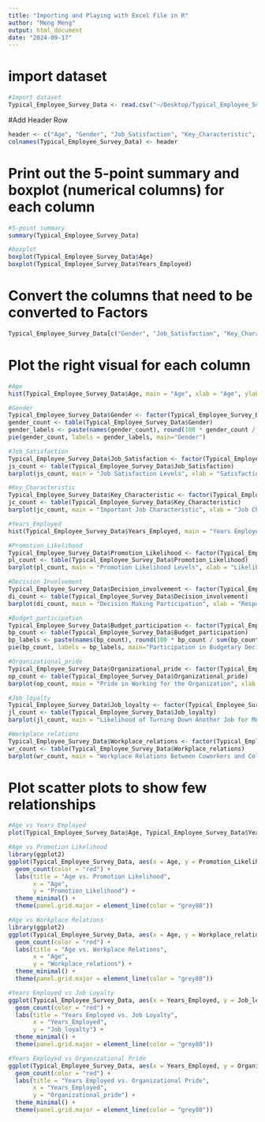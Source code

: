 ```yaml
---
title: "Importing and Playing with Excel File in R"
author: "Meng Meng"
output: html_document
date: "2024-09-17"
---
```


# import dataset
```r
#Import dataset
Typical_Employee_Survey_Data <- read.csv("~/Desktop/Typical_Employee_Survey_Data.csv", header=FALSE)
```

#Add Header Row
```r
header <- c("Age", "Gender", "Job_Satisfaction", "Key_Characteristic", "Years_Employed", "Promotion_Likelihood", "Decision_involvement", "Budget_participation", "Organizational_pride", "Job_loyalty", "Workplace_relations")
colnames(Typical_Employee_Survey_Data) <- header
```

# Print out the 5-point summary and boxplot (numerical columns) for each column
```r
#5-point summary
summary(Typical_Employee_Survey_Data)

#boxplot
boxplot(Typical_Employee_Survey_Data$Age)
boxplot(Typical_Employee_Survey_Data$Years_Employed)
```

# Convert the columns that need to be converted to Factors
```r
Typical_Employee_Survey_Data[c("Gender", "Job_Satisfaction", "Key_Characteristic", "Promotion_Likelihood", "Decision_involvement", "Budget_participation", "Organizational_pride", "Job_loyalty", "Workplace_relations")] <- lapply(Typical_Employee_Survey_Data[c("Gender", "Job_Satisfaction", "Key_Characteristic", "Promotion_Likelihood", "Decision_involvement", "Budget_participation", "Organizational_pride", "Job_loyalty", "Workplace_relations")], as.factor)
```

# Plot the right visual for each column
```r
#Age
hist(Typical_Employee_Survey_Data$Age, main = "Age", xlab = "Age", ylab = "Number of Employees")

#Gender
Typical_Employee_Survey_Data$Gender <- factor(Typical_Employee_Survey_Data$Gender, levels = c(1, 2), labels = c("Male", "Female"))
gender_count <- table(Typical_Employee_Survey_Data$Gender)
gender_labels <- paste(names(gender_count), round(100 * gender_count / sum(gender_count), 1), "%")
pie(gender_count, labels = gender_labels, main="Gender")

#Job_Satisfaction
Typical_Employee_Survey_Data$Job_Satisfaction <- factor(Typical_Employee_Survey_Data$Job_Satisfaction, levels = c(1, 2, 3, 4), labels = c("Very\nSatisfied", "Moderately\nSatisfied", "A Little\nDissatisfied", "Very\nDissatisfied"))
js_count <- table(Typical_Employee_Survey_Data$Job_Satisfaction)
barplot(js_count, main = "Job Satisfaction Levels", xlab = "Satisfaction Levels",  ylab = "Number of Employees")

#Key_Characteristic
Typical_Employee_Survey_Data$Key_Characteristic <- factor(Typical_Employee_Survey_Data$Key_Characteristic, levels = c(1, 2, 3, 4, 5), labels = c("High Income", "No Danger of Being Fired", "Flexible Hours", "Opportunities for Advancement", "Enjoying the Work"))
jc_count <- table(Typical_Employee_Survey_Data$Key_Characteristic)
barplot(jc_count, main = "Important Job Characteristic", xlab = "Job Characteristic",  ylab = "Number of Employees")

#Years_Employed
hist(Typical_Employee_Survey_Data$Years_Employed, main = "Years Employed", xlab = "Years", ylab = "Frequency")

#Promotion_Likelihood
Typical_Employee_Survey_Data$Promotion_Likelihood <- factor(Typical_Employee_Survey_Data$Promotion_Likelihood, levels = c(1, 2, 3, 4, 5), labels = c("Very Likely", "Likely", "Not Sure", "Unlikely", "Very Unlikely"))
pl_count <- table(Typical_Employee_Survey_Data$Promotion_Likelihood)
barplot(pl_count, main = "Promotion Likelihood Levels", xlab = "Likelihood of Being Promoted",  ylab = "Number of Employees")

#Decision_Involvement
Typical_Employee_Survey_Data$Decision_involvement <- factor(Typical_Employee_Survey_Data$Decision_involvement, levels = c(1, 2, 3, 4), labels = c("Always", "Much of the Time", "Sometimes", "Never"))
di_count <- table(Typical_Employee_Survey_Data$Decision_involvement)
barplot(di_count, main = "Decision Making Participation", xlab = "Response",  ylab = "Count")

#Budget_participation
Typical_Employee_Survey_Data$Budget_participation <- factor(Typical_Employee_Survey_Data$Budget_participation, levels = c(1, 2), labels = c("Yes", "No"))
bp_count <- table(Typical_Employee_Survey_Data$Budget_participation)
bp_labels <- paste(names(bp_count), round(100 * bp_count / sum(bp_count), 1), "%")
pie(bp_count, labels = bp_labels, main="Participation in Budgetary Decisions")

#Organizational_pride
Typical_Employee_Survey_Data$Organizational_pride <- factor(Typical_Employee_Survey_Data$Organizational_pride, levels = c(1, 2, 3, 4), labels = c("Very\nProud", "Somewhat\nProud", "Indifferent", "Not At All\nProud"))
op_count <- table(Typical_Employee_Survey_Data$Organizational_pride)
barplot(op_count, main = "Pride in Working for the Organization", xlab = "Pride Level",  ylab = "Number of Employees")

#Job_loyalty
Typical_Employee_Survey_Data$Job_loyalty <- factor(Typical_Employee_Survey_Data$Job_loyalty, levels = c(1, 2, 3, 4, 5), labels = c("Very Likely", "Likely", "Not Sure", "Unlikely", "Very Unlikely"))
jl_count <- table(Typical_Employee_Survey_Data$Job_loyalty)
barplot(jl_count, main = "Likelihood of Turning Down Another Job for More Pay", xlab = "Likelihood",  ylab = "Number of Employees")

#Workplace_relations
Typical_Employee_Survey_Data$Workplace_relations <- factor(Typical_Employee_Survey_Data$Workplace_relations, levels = c(1, 2, 3, 4, 5), labels = c("Very Good", "Good", "So So", "Bad", "Very Bad"))
wr_count <- table(Typical_Employee_Survey_Data$Workplace_relations)
barplot(wr_count, main = "Workplace Relations Between Coworkers and Colleagues", xlab = "Workplace Relations",  ylab = "Number of Employees")
```

# Plot scatter plots to show few relationships
```r
#Age vs Years Employed
plot(Typical_Employee_Survey_Data$Age, Typical_Employee_Survey_Data$Years_Employed, main = "Age vs. Years Employed", xlab = "Age", ylab = "Years_Employed")

#Age vs Promotion Likelihood
library(ggplot2)
ggplot(Typical_Employee_Survey_Data, aes(x = Age, y = Promotion_Likelihood)) +
  geom_count(color = "red") +
  labs(title = "Age vs. Promotion Likelihood",
       x = "Age", 
       y = "Promotion_Likelihood") +
  theme_minimal() +
  theme(panel.grid.major = element_line(color = "grey80"))

#Age vs Workplace Relations
library(ggplot2)
ggplot(Typical_Employee_Survey_Data, aes(x = Age, y = Workplace_relations)) +
  geom_count(color = "red") +
  labs(title = "Age vs. Workplace Relations",
       x = "Age", 
       y = "Workplace_relations") +
  theme_minimal() +
  theme(panel.grid.major = element_line(color = "grey80"))

#Years Employed vs Job Loyalty
ggplot(Typical_Employee_Survey_Data, aes(x = Years_Employed, y = Job_loyalty)) +
  geom_count(color = "red") +
  labs(title = "Years Employed vs. Job Loyalty",
       x = "Years_Employed", 
       y = "Job_loyalty") +
  theme_minimal() +
  theme(panel.grid.major = element_line(color = "grey80"))

#Years Employed vs Organizational Pride
ggplot(Typical_Employee_Survey_Data, aes(x = Years_Employed, y = Organizational_pride)) +
  geom_count(color = "red") +
  labs(title = "Years Employed vs. Organizational Pride",
       x = "Years_Employed", 
       y = "Organizational_pride") +
  theme_minimal() +
  theme(panel.grid.major = element_line(color = "grey80"))
```

